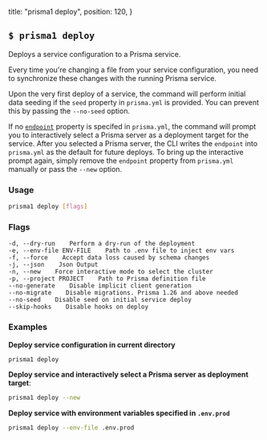   title: "prisma1 deploy",
  position: 120,
}

## `$ prisma1 deploy`

Deploys a service configuration to a Prisma service. 

Every time you're changing a file from your service configuration, you need to synchronize these changes with the running Prisma service.

Upon the very first deploy of a service, the command will perform initial data seeding if the `seed` property in `prisma.yml` is provided. You can prevent this by passing the `--no-seed` option.

If no [`endpoint`](5cy7#endpoint-optional) property is specifed in `prisma.yml`, the command will prompt you to interactively select a Prisma server as a deployment target for the service. After you selected a Prisma server, the CLI writes the `endpoint` into `prisma.yml` as the default for future deploys. To bring up the interactive prompt again, simply remove the `endpoint` property from `prisma.yml` manually or pass the `--new` option.

### Usage

```bash
prisma1 deploy [flags]
```

### Flags

```
-d, --dry-run    Perform a dry-run of the deployment
-e, --env-file ENV-FILE    Path to .env file to inject env vars
-f, --force    Accept data loss caused by schema changes
-j, --json    Json Output
-n, --new    Force interactive mode to select the cluster
-p, --project PROJECT    Path to Prisma definition file
--no-generate    Disable implicit client generation
--no-migrate    Disable migrations. Prisma 1.26 and above needed
--no-seed    Disable seed on initial service deploy
--skip-hooks    Disable hooks on deploy
```

### Examples

**Deploy service configuration in current directory**

```bash
prisma1 deploy
```

**Deploy service and interactively select a Prisma server as deployment target**:

```bash
prisma1 deploy --new
```

**Deploy service with environment variables specified in `.env.prod`**

```bash
prisma1 deploy --env-file .env.prod
```
